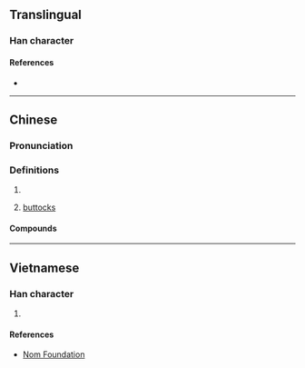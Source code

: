 {{character info}}
==Translingual==

===Han character===
{{Han char|rn=30|rad=口|as=13|sn=16|four=|canj=RSRJ|ids=⿰口辟}}

====References====
* {{Han ref|kx=0211.121|hdz=10695.030|uh=567C|ud=22140}}

----

==Chinese==
{{zh-forms}}

===Pronunciation===
{{zh-pron
|m=pī
|c=pek1,pet1,pet6
|mc=
|oc=
|cat=n
}}

===Definitions===
{{zh-hanzi}}

# {{n-g|Element used in onomatopoeia.}}
# {{lb|zh|Cantonese|childish}} [[buttocks]]

====Compounds====
{{zh-der|噼噼|囉噼|籮噼|𦣇噼|欏噼}}

----

==Vietnamese==

===Han character===
{{vi-readings|reading=phách|rs=口13}}

# {{rfdef|vi|sort=口13}}

====References====
* [http://nomfoundation.org/common/nom_details.php?codepoint=567c Nom Foundation]